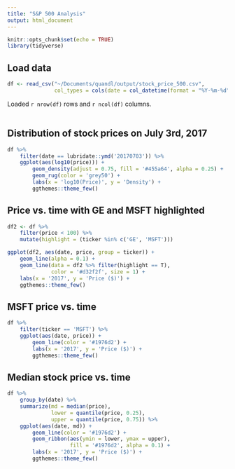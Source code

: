 ```yaml
---
title: "S&P 500 Analysis"
output: html_document
---
```


```r
knitr::opts_chunk$set(echo = TRUE)
library(tidyverse)
```

## Load data

```r
df <- read_csv("~/Documents/quandl/output/stock_price_500.csv", 
               col_types = cols(date = col_datetime(format = "%Y-%m-%d")))
```

Loaded `r nrow(df)` rows and `r ncol(df)` columns.
<br>
<br>

## Distribution of stock prices on July 3rd, 2017

```r
df %>%
    filter(date == lubridate::ymd('20170703')) %>%
    ggplot(aes(log10(price))) +
        geom_density(adjust = 0.75, fill = '#455a64', alpha = 0.25) +
        geom_rug(color = 'grey50') +
        labs(x = 'log10(Price)', y = 'Density') +
        ggthemes::theme_few()
```

## Price vs. time with GE and MSFT highlighted

```r
df2 <- df %>%
    filter(price < 100) %>%
    mutate(highlight = (ticker %in% c('GE', 'MSFT')))

ggplot(df2, aes(date, price, group = ticker)) +
    geom_line(alpha = 0.1) +
    geom_line(data = df2 %>% filter(highlight == T),
              color = '#d32f2f', size = 1) +
    labs(x = '2017', y = 'Price ($)') +
    ggthemes::theme_few()
```

## MSFT price vs. time

```r
df %>%
    filter(ticker == 'MSFT') %>%
    ggplot(aes(date, price)) +
        geom_line(color = '#1976d2') +
        labs(x = '2017', y = 'Price ($)') +
        ggthemes::theme_few()
```

## Median stock price vs. time

```r
df %>%
    group_by(date) %>%
    summarize(md = median(price),
              lower = quantile(price, 0.25),
              upper = quantile(price, 0.75)) %>%
    ggplot(aes(date, md)) +
        geom_line(color = '#1976d2') +
        geom_ribbon(aes(ymin = lower, ymax = upper),
                    fill = '#1976d2', alpha = 0.1) +
        labs(x = '2017', y = 'Price ($)') +
        ggthemes::theme_few()
```

